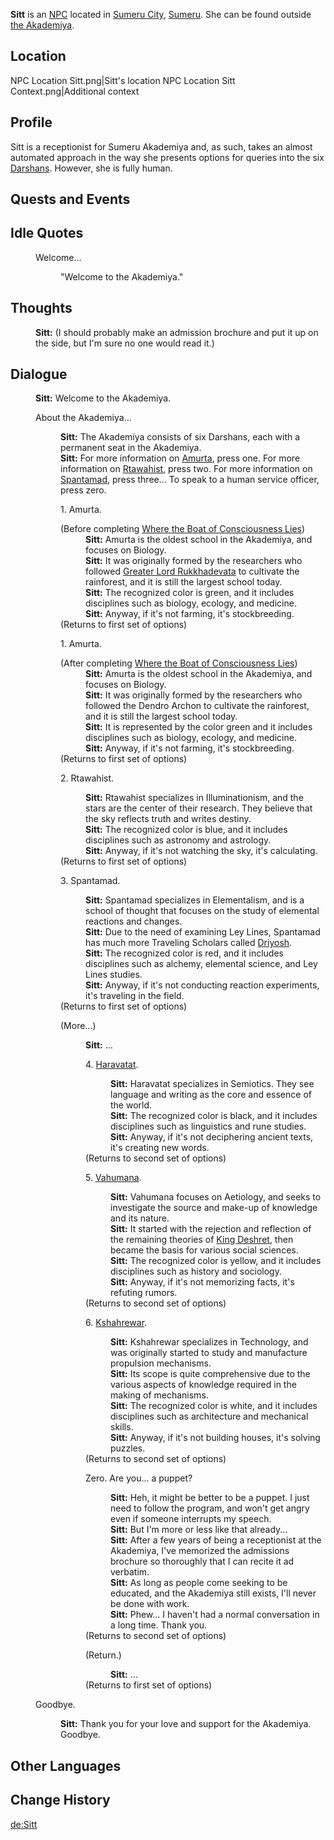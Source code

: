{{Character Infobox
|type             = NPC
|image            = NPC Sitt.png
|realname         = 
|region           = Sumeru
|affiliation      = Sumeru Akademiya
|title            = Researcher

|ancestry         = <!-- Clan/family -->
|father           = 
|mother           = 
|spouse           = 
|sibling          = 
|child            = 
|relative         = 

|voiceEN          = 
|voiceCN          = 
|voiceJP          = 
|dialoguereward   = 
}}
'''Sitt''' is an [[NPC]] located in [[Sumeru City]], [[Sumeru]]. She can be found outside [[the Akademiya]].

==Location==
<gallery>
NPC Location Sitt.png|Sitt's location
NPC Location Sitt Context.png|Additional context
</gallery>

==Profile==
Sitt is a receptionist for Sumeru Akademiya and, as such, takes an almost automated approach in the way she presents options for queries into the six [[Darshan]]s. However, she is fully human.
<!--
===Personality===
''(To be added.)''

===Appearance===
Keep appearance section short and concise. Limit to 2 paragraphs with 3-4 sentences each.
''(To be added.)''
-->
==Quests and Events==
{{Quests and Events}}

==Idle Quotes==
{{Dialogue start}}
: {{DIcon|Idle}} Welcome...
:: {{A|VO Sitt 01.ogg}}  "Welcome to the Akademiya."
{{Dialogue end}}

==Thoughts==
{{All Schemes to Know Explanation|name=Sitt}}
: {{A|VO Sitt All Schemes to Know 01.ogg}} '''Sitt:''' (I should probably make an admission brochure and put it up on the side, but I'm sure no one would read it.)

==Dialogue==
{{Dialogue start}}
:'''Sitt:''' Welcome to the Akademiya.
:{{DIcon}} About the Akademiya...
::'''Sitt:''' The Akademiya consists of six Darshans, each with a permanent seat in the Akademiya.
::'''Sitt:''' For more information on [[Amurta]], press one. For more information on [[Rtawahist]], press two. For more information on [[Spantamad]], press three... To speak to a human service officer, press zero.
::{{DIcon}} 1. Amurta.
::;(Before completing [[Where the Boat of Consciousness Lies]])
:::'''Sitt:''' Amurta is the oldest school in the Akademiya, and focuses on Biology.
:::'''Sitt:''' It was originally formed by the researchers who followed [[Greater Lord Rukkhadevata]] to cultivate the rainforest, and it is still the largest school today.
:::'''Sitt:''' The recognized color is green, and it includes disciplines such as biology, ecology, and medicine.
:::'''Sitt:''' Anyway, if it's not farming, it's stockbreeding.
::;(Returns to first set of options)
::{{DIcon}} 1. Amurta.
::;(After completing [[Where the Boat of Consciousness Lies]])
:::'''Sitt:''' Amurta is the oldest school in the Akademiya, and focuses on Biology.
:::'''Sitt:''' It was originally formed by the researchers who followed the Dendro Archon to cultivate the rainforest, and it is still the largest school today.
:::'''Sitt:''' It is represented by the color green and it includes disciplines such as biology, ecology, and medicine.
:::'''Sitt:''' Anyway, if it's not farming, it's stockbreeding.
::;(Returns to first set of options)
::{{DIcon}} 2. Rtawahist.
:::'''Sitt:''' Rtawahist specializes in Illuminationism, and the stars are the center of their research. They believe that the sky reflects truth and writes destiny.
:::'''Sitt:''' The recognized color is blue, and it includes disciplines such as astronomy and astrology.
:::'''Sitt:''' Anyway, if it's not watching the sky, it's calculating.
::;(Returns to first set of options)
::{{DIcon}} 3. Spantamad.
:::'''Sitt:''' Spantamad specializes in Elementalism, and is a school of thought that focuses on the study of elemental reactions and changes.
:::'''Sitt:''' Due to the need of examining Ley Lines, Spantamad has much more Traveling Scholars called [[Driyosh]].
:::'''Sitt:''' The recognized color is red, and it includes disciplines such as alchemy, elemental science, and Ley Lines studies.
:::'''Sitt:''' Anyway, if it's not conducting reaction experiments, it's traveling in the field.
::;(Returns to first set of options)
::{{DIcon}} (More...)
:::'''Sitt:''' ...
:::{{DIcon}} 4. [[Haravatat]].
::::'''Sitt:''' Haravatat specializes in Semiotics. They see language and writing as the core and essence of the world.
::::'''Sitt:''' The recognized color is black, and it includes disciplines such as linguistics and rune studies.
::::'''Sitt:''' Anyway, if it's not deciphering ancient texts, it's creating new words.
:::;(Returns to second set of options)
:::{{DIcon}} 5. [[Vahumana]].
::::'''Sitt:''' Vahumana focuses on Aetiology, and seeks to investigate the source and make-up of knowledge and its nature.
::::'''Sitt:''' It started with the rejection and reflection of the remaining theories of [[Scarlet King|King Deshret]], then became the basis for various social sciences.
::::'''Sitt:''' The recognized color is yellow, and it includes disciplines such as history and sociology.
::::'''Sitt:''' Anyway, if it's not memorizing facts, it's refuting rumors.
:::;(Returns to second set of options)
:::{{DIcon}} 6. [[Kshahrewar]].
::::'''Sitt:''' Kshahrewar specializes in Technology, and was originally started to study and manufacture propulsion mechanisms.
::::'''Sitt:''' Its scope is quite comprehensive due to the various aspects of knowledge required in the making of mechanisms.
::::'''Sitt:''' The recognized color is white, and it includes disciplines such as architecture and mechanical skills.
::::'''Sitt:''' Anyway, if it's not building houses, it's solving puzzles.
:::;(Returns to second set of options)
:::{{DIcon}} Zero. Are you... a puppet?
::::'''Sitt:''' Heh, it might be better to be a puppet. I just need to follow the program, and won't get angry even if someone interrupts my speech.
::::'''Sitt:''' But I'm more or less like that already...
::::'''Sitt:''' After a few years of being a receptionist at the Akademiya, I've memorized the admissions brochure so thoroughly that I can recite it ad verbatim.
::::'''Sitt:''' As long as people come seeking to be educated, and the Akademiya still exists, I'll never be done with work.
::::'''Sitt:''' Phew... I haven't had a normal conversation in a long time. Thank you.
:::;(Returns to second set of options)
:::{{DIcon}} (Return.)
::::'''Sitt:''' ...
:::;(Returns to first set of options)
:{{DIcon}} Goodbye.
::'''Sitt:''' Thank you for your love and support for the Akademiya. Goodbye.
{{Dialogue end}}
<!--
==Event Dialogue==
===Event Name===
{{Dialogue start}}
:'''{{subst:PAGENAME}}:'''
{{Dialogue end}}

==Trivia==
* 
-->

==Other Languages==
{{Other Languages
|default_hidden = 1
|en      = Sitt
|zhs     = 希忒
|zhs_rm  = Xītè
|zht     = 希忒
|zht_rm  = Xītè
|ja      = シト
|ja_rm   = Shito
|ko      = 시트
|ko_rm   = Siteu
|es      = Sitt
|fr      = Sitt
|ru      = Ситт
|th      = Sitt
|vi      = Sitt
|de      = Sitt
|id      = Sitt
|pt      = Sitt
|tr      = Sitt
|it      = Sitt
}}

==Change History==
{{Change History|3.0}}
<!--
==References==
{{Reflist}}
-->

[[de:Sitt]]